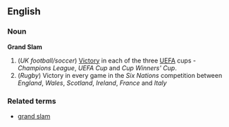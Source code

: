 ==English==

===Noun===
'''Grand Slam'''
#(''UK football/soccer'') [[Victory]] in each of the three [[UEFA]] cups - ''Champions League'', ''UEFA Cup'' and ''Cup Winners' Cup''.
#(''Rugby'') Victory in every game in the ''Six Nations'' competition between ''England'', ''Wales'', ''Scotland'', ''Ireland'', ''France'' and ''Italy''

===Related terms===
*[[grand slam]]